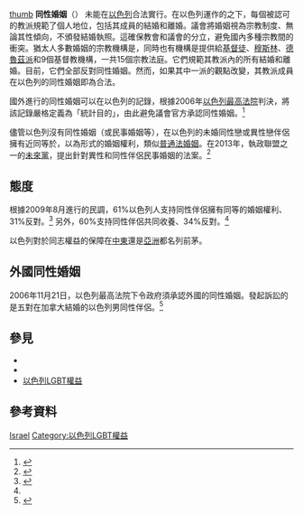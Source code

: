 [[file:Hayovel_gay_3.JPG|thumb]]
{{SSM}}
'''同性婚姻'''（'''{{rtl-lang|he|נישואים חד-מיניים בישראל}}'''） 未能在[[以色列|以色列]]合法實行。在以色列運作的{{tsl|en|confessional community|教派分權制}}之下，每個被認可的教派規範了個人地位，包括其成員的結婚和離婚。議會將婚姻視為宗教制度、無論其性傾向，不頒發結婚執照。這確保教會和議會的分立，避免國內多種宗教間的衝突。猶太人多數婚姻的宗教機構是{{tsl|en|Chief Rabbinate of Israel|以色列首席拉比}}，同時也有機構是提供給[[基督徒|基督徒]]、[[穆斯林|穆斯林]]、[[德魯茲派|德魯茲派]]和9個基督教機構，一共15個宗教法庭。它們規範其教派內的所有結婚和離婚。目前，它們全部反對同性婚姻。然而，如果其中一派的觀點改變，其教派成員在以色列的同性婚姻即為合法。

國外進行的同性婚姻可以在以色列的{{tsl|en|Administration of Border Crossings, Population and Immigration|入境人口移民署}}記錄，根據2006年[[以色列最高法院|以色列最高法院]]判決，將該記錄嚴格定義為「統計目的」，由此避免議會官方承認同性婚姻。<ref name="court2006">{{cite web|title=Israeli Minister backs down on definition of marriage|url=http://365gay.com/Newscon07/09/091007israel.htm|deadurl=yes|archiveurl=https://web.archive.org/web/20070914013259/http://365gay.com/Newscon07/09/091007israel.htm|archivedate=2007-09-14|accessdate=2014-11-09}}</ref>

儘管以色列沒有同性婚姻（或民事婚姻等），在以色列的未婚同性戀或異性戀伴侶擁有近同等於，以{{tsl|en|unregistered cohabitation in Israel||未登記同居狀態}}為形式的婚姻權利，類似[[普通法婚姻|普通法婚姻]]。在2013年，執政聯盟之一的[[未來黨|未來黨]]，提出針對異性和同性伴侶民事婚姻的法案。<ref>{{Cite web |url=http://www.nytimes.com/2013/10/30/world/middleeast/centrist-party-in-israel-introduces-civil-union-bill.html |title=存档副本 |accessdate=2014-11-09 |archive-date=2014-08-22 |archive-url=https://web.archive.org/web/20140822115731/http://www.nytimes.com/2013/10/30/world/middleeast/centrist-party-in-israel-introduces-civil-union-bill.html |dead-url=no }}</ref>

==態度==
根據2009年8月進行的民調，61%以色列人支持同性伴侶擁有同等的婚姻權利、31%反對。<ref name="2009poll">{{cite web|title=Three-in-Five Israelis Back Same-Sex Marriage|url=http://www.angus-reid.com/polls/36810/three_in_five_israelis_back_same_sex_marriage/|work=Angus Reid Public Opinion|accessdate=1 June 2011|deadurl=yes|archiveurl=https://web.archive.org/web/20120107100308/http://www.angus-reid.com/polls/36810/three_in_five_israelis_back_same_sex_marriage/|archivedate=2012年1月7日}}</ref> 另外，60%支持同性伴侶共同收養、34%反對。<ref name="2009poll" />

以色列對於同志權益的保障在[[中東|中東]]還是[[亞洲|亞洲]]都名列前茅。

==外國同性婚姻==
2006年11月21日，以色列最高法院下令政府須承認外國的同性婚姻。發起訴訟的是五對在加拿大結婚的以色列男同性伴侶。<ref name="court2006a">{{cite news|url=http://web.israelinsider.com/Articles/Politics/9915.htm|title=Israel's Supreme Court approves same-sex marriages performed abroad|date=2006-11-21|publisher=Israelinsider|agency=Associated Press|accessdate=2009-10-09|deadurl=yes|archiveurl=https://web.archive.org/web/20081121043753/http://web.israelinsider.com/Articles/Politics/9915.htm|archivedate=2008-11-21}}</ref>

==參見==
*{{tsl|en|Unregistered cohabitation in Israel|以色列未登記同居}}
*{{tsl|en|Marriage in Israel|以色列婚姻}}
*[[以色列LGBT權益|以色列LGBT權益]]

==參考資料==
<references/>

{{Status of same-sex unions}}
[[Category:各國同性婚姻|Israel]]
[[Category:以色列LGBT權益|Category:以色列LGBT權益]]